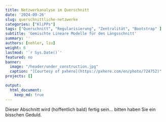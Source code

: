 ```yaml
---
title: Netzwerkanalyse im Querschnitt
date: '2024-09-26'
slug: querschnittliche-netzwerke
categories: ["KliPPs"]
tags: ["Querschnitt", "Regularisierung", "Zentralität", "Bootstrap" ]
subtitle: 'Gemischte Lineare Modelle für den Längsschnitt'
summary: ''
authors: [nehler, liu]
weight: 6
lastmod: '`r Sys.Date()`'
featured: no
banner:
  image: "/header/under_construction.jpg"
  caption: "[Courtesy of pxhere](https://pxhere.com/en/photo/724752)"
projects: []

output:
  html_document:
    keep_md: true
---
```


Dieser Abschnitt wird (hoffentlich bald) fertig sein... bitten haben Sie ein bisschen Geduld.